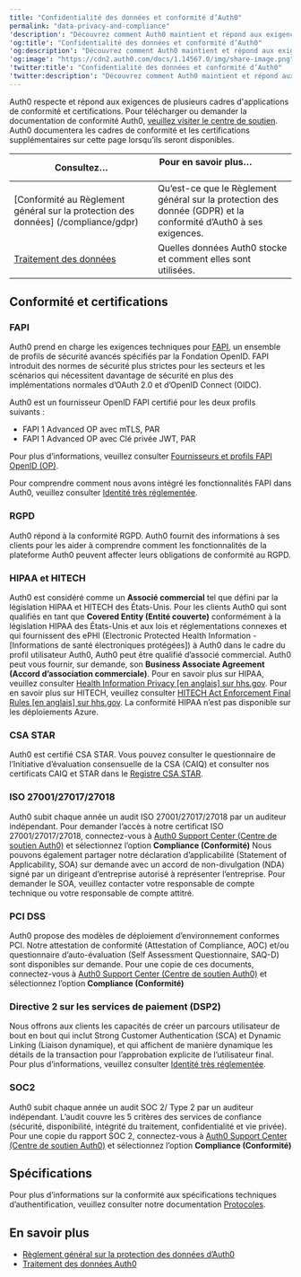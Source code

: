 ```yaml
---
title: "Confidentialité des données et conformité d’Auth0"
permalink: "data-privacy-and-compliance"
'description': "Découvrez comment Auth0 maintient et répond aux exigences de plusieurs cadres d'applications de conformité et certifications, notamment RGPD, CSA STAR, PCI DSS, etc."
'og:title': "Confidentialité des données et conformité d’Auth0"
'og:description': "Découvrez comment Auth0 maintient et répond aux exigences de plusieurs cadres d'applications de conformité et certifications, notamment RGPD, CSA STAR, PCI DSS, etc."
'og:image': "https://cdn2.auth0.com/docs/1.14567.0/img/share-image.png"
'twitter:title': "Confidentialité des données et conformité d’Auth0"
'twitter:description': "Découvrez comment Auth0 maintient et répond aux exigences de plusieurs cadres d'applications de conformité et certifications, notamment RGPD, CSA STAR, PCI DSS, etc."
---
```


Auth0 respecte et répond aux exigences de plusieurs cadres d'applications de conformité et certifications. Pour télécharger ou demander la documentation de conformité Auth0, [veuillez visiter le centre de soutien](https://support.auth0.com/compliance). Auth0 documentera les cadres de conformité et les certifications supplémentaires sur cette page lorsqu’ils seront disponibles.

<table class="table"><thead>
<tr>
<th><strong>Consultez…</strong></th>
<th><strong>Pour en savoir plus…</strong>                                </th>
</tr>
</thead>
<tbody>
<tr>
<td>[Conformité au Règlement général sur la protection des données] (/compliance/gdpr)</td>
<td>Qu’est-ce que le Règlement général sur la protection des donnée (GDPR) et la conformité d’Auth0 à ses exigences.</td>
</tr>
<tr>
<td><a href="/docs/docs/fr-ca/compliance/data-processing">Traitement des données</a></td>
<td>Quelles données Auth0 stocke et comment elles sont utilisées.</td>
</tr>
</tbody>
</table>

## Conformité et certifications

### FAPI

Auth0 prend en charge les exigences techniques pour [FAPI](https://openid.net/wg/fapi/), un ensemble de profils de sécurité avancés spécifiés par la Fondation <Tooltip href="/docs/docs/fr-ca/glossary?term=openid" tip="OpenID
Norme ouverte d’authentification qui permet aux applications de vérifier l’identité des utilisateurs sans avoir à collecter leurs informations de connexion." cta="Voir le glossaire">OpenID</Tooltip>. FAPI introduit des normes de sécurité plus strictes pour les secteurs et les scénarios qui nécessitent davantage de sécurité en plus des implémentations normales d’<Tooltip href="/docs/docs/fr-ca/glossary?term=oath2" tip="OAuth 2.0
Cadre d’applications d’autorisation qui définit les protocoles d’autorisation et les flux de production." cta="Voir le glossaire">OAuth 2.0</Tooltip> et d’OpenID Connect (OIDC).

Auth0 est un fournisseur OpenID FAPI certifié pour les deux profils suivants :

* FAPI 1 Advanced OP avec mTLS, PAR
* FAPI 1 Advanced OP avec Clé privée <Tooltip href="/docs/docs/fr-ca/glossary?term=json-web-token" tip="Jeton Web JSON (JWT)
Format standard de jeton d’ID (et souvent de jeton d’accès) utilisé pour représenter en toute sécurité des demandes entre deux parties." cta="Voir le glossaire">JWT</Tooltip>, PAR

Pour plus d’informations, veuillez consulter [Fournisseurs et profils FAPI OpenID (OP)](https://openid.net/certification/#FAPI-OP-P).

Pour comprendre comment nous avons intégré les fonctionnalités FAPI dans Auth0, veuillez consulter [Identité très réglementée](/docs/fr-ca/secure/highly-regulated-identity).

### RGPD

Auth0 répond à la conformité RGPD. Auth0 fournit des informations à ses clients pour les aider à comprendre comment les fonctionnalités de la plateforme Auth0 peuvent affecter leurs obligations de conformité au RGPD.

### HIPAA et HITECH

Auth0 est considéré comme un **Associé commercial** tel que défini par la législation HIPAA et HITECH des États-Unis. Pour les clients Auth0 qui sont qualifiés en tant que **Covered Entity (Entité couverte)** conformément à la législation HIPAA des États-Unis et aux lois et réglementations connexes et qui fournissent des ePHI (Electronic Protected Health Information - [Informations de santé électroniques protégées]) à Auth0 dans le cadre du profil utilisateur Auth0, Auth0 peut être qualifié d’associé commercial. Auth0 peut vous fournir, sur demande, son **Business Associate Agreement (Accord d’association commerciale)**. Pour en savoir plus sur HIPAA, veuillez consulter [Health Information Privacy [en anglais] sur hhs.gov](https://www.hhs.gov/hipaa/index.html). Pour en savoir plus sur HITECH, veuillez consulter [HITECH Act Enforcement Final Rules [en anglais] sur hhs.gov](https://www.hhs.gov/hipaa/for-professionals/special-topics/HITECH-act-enforcement-interim-final-rule/index.html). La conformité HIPAA n’est pas disponible sur les déploiements Azure.

### CSA STAR

Auth0 est certifié CSA STAR. Vous pouvez consulter le questionnaire de l’Initiative d’évaluation consensuelle de la CSA (CAIQ) et consulter nos certificats CAIQ et STAR dans le [Registre CSA STAR](https://cloudsecurityalliance.org/star/registry/auth0/).

### ISO 27001/27017/27018

Auth0 subit chaque année un audit ISO 27001/27017/27018 par un auditeur indépendant. Pour demander l’accès à notre certificat ISO 27001/27017/27018, connectez-vous à [Auth0 Support Center (Centre de soutien Auth0)](http://support.auth0.com) et sélectionnez l’option **Compliance (Conformité)** Nous pouvons également partager notre déclaration d’applicabilité (Statement of Applicability, SOA) sur demande avec un accord de non-divulgation (NDA) signé par un dirigeant d’entreprise autorisé à représenter l’entreprise. Pour demander le SOA, veuillez contacter votre responsable de compte technique ou votre responsable de compte attitré.

### PCI DSS

Auth0 propose des modèles de déploiement d’environnement conformes PCI. Notre attestation de conformité (Attestation of Compliance, AOC) et/ou questionnaire d’auto-évaluation (Self Assessment Questionnaire, SAQ-D) sont disponibles sur demande. Pour une copie de ces documents, connectez-vous à [Auth0 Support Center (Centre de soutien Auth0)](http://support.auth0.com) et sélectionnez l’option **Compliance (Conformité)**

### Directive 2 sur les services de paiement (DSP2)

Nous offrons aux clients les capacités de créer un parcours utilisateur de bout en bout qui inclut Strong Customer Authentication (SCA) et Dynamic Linking (Liaison dynamique), et qui affichent de manière dynamique les détails de la transaction pour l’approbation explicite de l’utilisateur final. Pour plus d’informations, veuillez consulter [Identité très réglementée](/docs/fr-ca/secure/highly-regulated-identity).

### SOC2

Auth0 subit chaque année un audit SOC 2/ Type 2 par un auditeur indépendant. L’audit couvre les 5 critères des services de confiance (sécurité, disponibilité, intégrité du traitement, confidentialité et vie privée). Pour une copie du rapport SOC 2, connectez-vous à [Auth0 Support Center (Centre de soutien Auth0)](http://support.auth0.com) et sélectionnez l’option **Compliance (Conformité)**

## Spécifications

Pour plus d’informations sur la conformité aux spécifications techniques d’authentification, veuillez consulter notre documentation [Protocoles](/docs/fr-ca/authenticate/protocols).

## En savoir plus

* [Règlement général sur la protection des données d’Auth0](/docs/fr-ca/secure/data-privacy-and-compliance/gdpr)
* [Traitement des données Auth0](/docs/fr-ca/secure/data-privacy-and-compliance/data-processing)